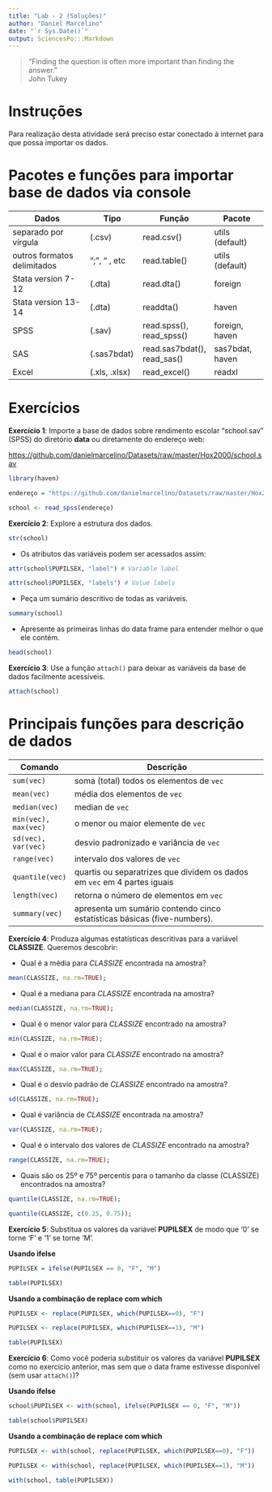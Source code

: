 ```yaml
---
title: "Lab - 2 (Soluções)"
author: "Daniel Marcelino"
date: "`r Sys.Date()`"
output: SciencesPo:::Markdown
---
```


  > "Finding the question is often more important than finding the answer."
<br> John Tukey

# Instruções 
<div id="boxedtext">
Para realização desta atividade será preciso estar conectado à internet para que possa importar os dados.
</div>

# Pacotes e funções para importar base de dados via console 

| Dados                       | Tipo            | Função       | Pacote           |
|-----------------------------+-----------------+--------------+------------------|
| separado por vírgula        |  (.csv)         | read.csv()   | utils (default)  |
| outros formatos delimitados | ";", "\t" , etc | read.table() | utils (default)  |
| Stata version 7-12          | (.dta)          | read.dta()   | foreign          | 		
| Stata version 13-14         | (.dta)          | readdta()    | haven            |
| SPSS                        | (.sav)          | read.spss(), read_spss()  | foreign, haven           |
| SAS                         | (.sas7bdat)     | read.sas7bdat(), read_sas() | sas7bdat, haven       |
| Excel                       | (.xls, .xlsx)   | read_excel() | readxl           |

# Exercícios 

<div id="exercise">
**Exercício 1**: 
Importe a base de dados sobre rendimento escolar "school.sav" (SPSS) do diretório **data** ou diretamente do endereço web:

<https://github.com/danielmarcelino/Datasets/raw/master/Hox2000/school.sav>

</div>
```r
library(haven)

endereço = "https://github.com/danielmarcelino/Datasets/raw/master/Hox2000/school.sav"

school <- read_spss(endereço)
```



<div id="exercise">
**Exercício 2**: Explore a estrutura dos dados.
</div>

```r
str(school)
```

- Os atributos das variáveis podem ser acessados assim:

```r
attr(school$PUPILSEX, "label") # Variable label

attr(school$PUPILSEX, "labels") # Value labels
```

- Peça um sumário descritivo de todas as variáveis.
```r
summary(school)
```

- Apresente as primeiras linhas do data frame para entender melhor o que ele contém.

```r
head(school)
```


<div id="exercise">
**Exercício 3**: Use a função `attach()` para deixar as variáveis da base de dados facilmente acessíveis.
</div>

```r
attach(school)
```


# Principais funções para descrição de dados

Comando       | Descrição
--------------|-------------------------------------------------
`sum(vec)`     | soma (total) todos os elementos de `vec` 
`mean(vec)`    | média dos elementos de `vec`
`median(vec)`  | median de  `vec`
`min(vec), max(vec)` | o menor ou maior elemente de `vec`
`sd(vec), var(vec)` | desvio padronizado e variância de `vec`
`range(vec)`     | intervalo dos valores de `vec`
`quantile(vec)`  | quartis ou separatrizes que dividem os dados em `vec` em 4 partes iguais
`length(vec)`  | retorna o número de elementos em `vec`
`summary(vec)`  | apresenta um sumário contendo cinco estatísticas básicas (five-numbers).  


<div id="exercise">
**Exercício 4**: Produza algumas estatísticas descritivas para a variável **CLASSIZE**. Queremos descobrir:
</div>

- Qual é a média para *CLASSIZE* encontrada na amostra?
  
```r
mean(CLASSIZE, na.rm=TRUE);
```

- Qual é a mediana para *CLASSIZE* encontrada na amostra?
```r
median(CLASSIZE, na.rm=TRUE);
```

 - Qual é o menor valor para *CLASSIZE* encontrado na amostra?
```r
min(CLASSIZE, na.rm=TRUE);
```

 - Qual é o maior valor para *CLASSIZE* encontrado na amostra?
```r
max(CLASSIZE, na.rm=TRUE);
```
  
 - Qual é o desvio padrão de *CLASSIZE* encontrado na amostra?
```r
sd(CLASSIZE, na.rm=TRUE);
```
 
 - Qual é variância de *CLASSIZE* encontrada na amostra?
```r
var(CLASSIZE, na.rm=TRUE);
```

 - Qual é o intervalo dos valores de *CLASSIZE* encontrado na amostra?
```r
range(CLASSIZE, na.rm=TRUE);
```
  
- Quais são os 25º e 75º percentis para o tamanho da classe (CLASSIZE) encontrados na amostra?

```r
quantile(CLASSIZE, na.rm=TRUE);

quantile(CLASSIZE, c(0.25, 0.75)); 
```


<div id="exercise">
**Exercício 5**: Substitua os valores da variável **PUPILSEX** de modo que '0' se torne 'F' e '1' se torne 'M'.
</div>

**Usando ifelse**
```r

PUPILSEX = ifelse(PUPILSEX == 0, "F", "M")

table(PUPILSEX)
```

**Usando a combinação de replace com which**

```r
PUPILSEX <- replace(PUPILSEX, which(PUPILSEX==0), "F")

PUPILSEX <- replace(PUPILSEX, which(PUPILSEX==1), "M")

table(PUPILSEX)
```


<div id="exercise">
**Exercício 6**: Como você poderia substituir os valores da variável **PUPILSEX** como no exercício anterior, mas sem que o data frame estivesse disponível (sem usar `attach()`)?
</div>


**Usando ifelse**
```r

school$PUPILSEX <- with(school, ifelse(PUPILSEX == 0, "F", "M"))

table(school$PUPILSEX)
```


**Usando a combinação de replace com which**
```r

PUPILSEX <- with(school, replace(PUPILSEX, which(PUPILSEX==0), "F"))

PUPILSEX <- with(school, replace(PUPILSEX, which(PUPILSEX==1), "M"))

with(school, table(PUPILSEX))
```

